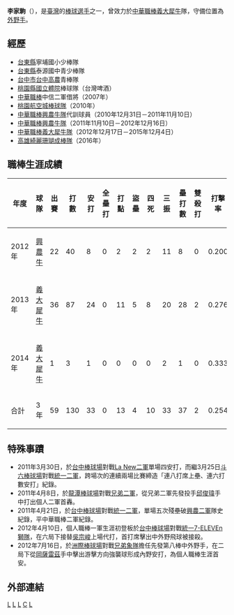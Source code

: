 {{Infobox 中華職棒選手
|name=李家駒
|image=
|width=150
|position=外野手
|team=
|number=
|bats=右
|throws=右
|birthdate={{birth_date_and_age|1988|2|1|mf=y}}
|birthplace={{TWN}}[[台東縣|台東縣]]
|debutdate=4月10日
|debutyear=2012年
|debutteam=興農牛
|statyear=2014年
|stat1label=[[打擊率|打擊率]]
|stat1value=0.254
|stat2label=[[全壘打|全壘打]]
|stat2value=0
|stat3label=[[打點|打點]]
|stat3value=13
|teams=<nowiki></nowiki>
*[[興農牛|興農牛]] （2011年－2012年）
*[[義大犀牛|義大犀牛]] （2013年－2015年）
}}

'''李家駒'''（{{bd|1988年|2月1日}}），是[[臺灣|臺灣]]的[[棒球|棒球]][[選手|選手]]之一，曾效力於[[中華職棒|中華職棒]][[義大犀牛|義大犀牛]]隊，守備位置為[[外野手|外野手]]。

==經歷==
*[[台東縣|台東縣]]寧埔國小少棒隊 
*[[台東縣|台東縣]]泰源國中青少棒隊 
*[[台中市|台中市]][[台中高農|台中高農]]青棒隊 
*[[桃園縣|桃園縣]][[國立體育大學|國立體院]]棒球隊（台灣啤酒） 
*[[中華職棒|中華職棒]]中信二軍借將（2007年） 
*[[桃園航空城棒球隊|桃園航空城棒球隊]]（2010年） 
*[[中華職棒|中華職棒]][[興農牛隊|興農牛隊]]代訓球員（2010年12月31日－2011年11月10日）
*[[中華職棒|中華職棒]][[興農牛隊|興農牛隊]]（2011年11月10日－2012年12月16日）
*[[中華職棒|中華職棒]][[義大犀牛隊|義大犀牛隊]]（2012年12月17日－2015年12月4日）
*[[綺麗珊瑚成棒隊|高雄綺麗珊瑚成棒隊]]（2016年）

==職棒生涯成績==
{|border=1 width="800px"
!年度!!球隊!!出賽!!打數!!安打!!全壘打!!打點!!盜壘!!四死!!三振!!壘打數!!雙殺打!!打擊率 
|- align="center"
|2012年||[[興農牛|興農牛]]||22||40||8||0||2||2||2||11||8||0||0.200
|- align="center"
|2013年||[[義大犀牛|義大犀牛]]||36||87||24||0||11||5||8||20||28||2||0.276
|- align="center"
|2014年||[[義大犀牛|義大犀牛]]||1||3||1||0||0||0||0||2||1||0||0.333
|- align=middle style="color:black; background-color:#A000B0"
!合計||3年||59||130||33||0||13||4||10||33||37||2||0.254
|}

==特殊事蹟==
*2011年3月30日，於[[台中棒球場|台中棒球場]]對戰[[La_New二軍|La New二軍]]單場四安打，而繼3月25日[[斗六棒球場|斗六棒球場]]對戰[[統一二軍|統一二軍]]，跨場次的連續兩場比賽締造「連八打席上壘、連六打數安打」紀錄。
*2011年4月8日，於[[龍潭棒球場|龍潭棒球場]]對戰[[兄弟二軍|兄弟二軍]]，從兄弟二軍先發投手[[邱俊瑋|邱俊瑋]]手中打出個人二軍首轟。
*2011年4月21日，於[[台中棒球場|台中棒球場]]對戰[[統一二軍|統一二軍]]，單場五次殘壘破[[興農二軍|興農二軍]]隊史紀錄，平中華職棒二軍紀錄。
*2012年4月10日，個人職棒一軍生涯初登板於[[台中棒球場|台中棒球場]]對戰[[統一7-ELEVEn獅隊|統一7-ELEVEn獅隊]]，在六局下接替[[吳宗峻|吳宗峻]]上場代打，首打席擊出中外野飛球被接殺。
*2012年7月16日，於[[洲際棒球場|洲際棒球場]]對戰[[兄弟象隊|兄弟象隊]]擔任先發第八棒中外野手，在二局下從[[岡薩雷茲L.G|岡薩雷茲]]手中擊出游擊方向強襲球形成內野安打，為個人職棒生涯首安。

==外部連結==
{{台灣棒球維基館|李家駒}}
{{中華職棒球員資料|id=0000003232|name=李家駒}}
[[Category:台灣棒球運動員|L]]
[[Category:興農牛隊球員|L]]
[[Category:義大犀牛隊球員|L]]
[[Category:李姓|C]]
[[Category:臺東縣人|L]]